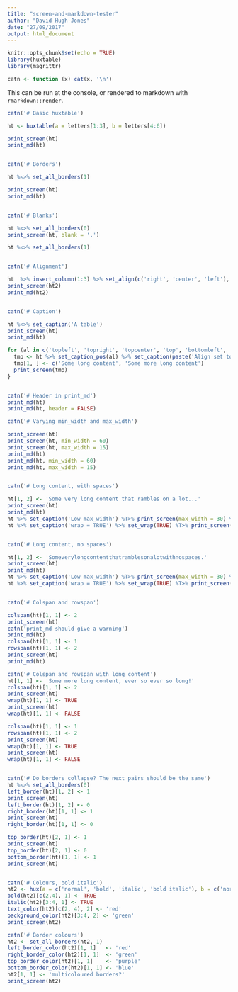 ```yaml
---
title: "screen-and-markdown-tester"
author: "David Hugh-Jones"
date: "27/09/2017"
output: html_document
---
```


```r
knitr::opts_chunk$set(echo = TRUE)
library(huxtable)
library(magrittr)

catn <- function (x) cat(x, '\n')
```

This can be run at the console, or rendered to markdown with `rmarkdown::render`.



```r

catn('# Basic huxtable')

ht <- huxtable(a = letters[1:3], b = letters[4:6])

print_screen(ht)
print_md(ht)


catn('# Borders')

ht %<>% set_all_borders(1)

print_screen(ht)
print_md(ht)


catn('# Blanks')

ht %<>% set_all_borders(0)
print_screen(ht, blank = '.')

ht %<>% set_all_borders(1)


catn('# Alignment')

ht  %>% insert_column(1:3) %>% set_align(c('right', 'center', 'left'), byrow = TRUE) -> ht2
print_screen(ht2)
print_md(ht2)


catn('# Caption')

ht %<>% set_caption('A table')
print_screen(ht)
print_md(ht)

for (al in c('topleft', 'topright', 'topcenter', 'top', 'bottomleft', 'bottomright', 'bottomcenter', 'bottom')) {
  tmp <- ht %>% set_caption_pos(al) %>% set_caption(paste('Align set to', al))
  tmp[1, ] <- c('Some long content', 'Some more long content')
  print_screen(tmp)
}


catn('# Header in print_md')
print_md(ht)
print_md(ht, header = FALSE)

catn('# Varying min_width and max_width')

print_screen(ht)
print_screen(ht, min_width = 60)
print_screen(ht, max_width = 15)
print_md(ht)
print_md(ht, min_width = 60)
print_md(ht, max_width = 15)


catn('# Long content, with spaces')

ht[1, 2] <- 'Some very long content that rambles on a lot...'
print_screen(ht)
print_md(ht)
ht %>% set_caption('Low max_width') %T>% print_screen(max_width = 30) %>% print_md(max_width = 30)
ht %>% set_caption('wrap = TRUE') %>% set_wrap(TRUE) %T>% print_screen(max_width = 60) %>% print_md


catn('# Long content, no spaces')

ht[1, 2] <- 'Someverylongcontentthatramblesonalotwithnospaces.'
print_screen(ht)
print_md(ht)
ht %>% set_caption('Low max_width') %T>% print_screen(max_width = 30) %>% print_md(max_width = 30)
ht %>% set_caption('wrap = TRUE') %>% set_wrap(TRUE) %T>% print_screen(max_width = 60) %>% print_md


catn('# Colspan and rowspan')

colspan(ht)[1, 1] <- 2
print_screen(ht)
catn('print_md should give a warning')
print_md(ht)
colspan(ht)[1, 1] <- 1
rowspan(ht)[1, 1] <- 2
print_screen(ht)
print_md(ht)

catn('# Colspan and rowspan with long content')
ht[1, 1] <- 'Some more long content, ever so ever so long!'
colspan(ht)[1, 1] <- 2
print_screen(ht)
wrap(ht)[1, 1] <- TRUE
print_screen(ht)
wrap(ht)[1, 1] <- FALSE

colspan(ht)[1, 1] <- 1
rowspan(ht)[1, 1] <- 2
print_screen(ht)
wrap(ht)[1, 1] <- TRUE
print_screen(ht)
wrap(ht)[1, 1] <- FALSE


catn('# Do borders collapse? The next pairs should be the same')
ht %<>% set_all_borders(0)
left_border(ht)[1, 2] <- 1
print_screen(ht)
left_border(ht)[1, 2] <- 0
right_border(ht)[1, 1] <- 1
print_screen(ht)
right_border(ht)[1, 1] <- 0

top_border(ht)[2, 1] <- 1
print_screen(ht)
top_border(ht)[2, 1] <- 0
bottom_border(ht)[1, 1] <- 1
print_screen(ht)


catn('# Colours, bold italic')
ht2 <- hux(a = c('normal', 'bold', 'italic', 'bold italic'), b = c('normal', 'red', 'green bg', 'red, green bg'))
bold(ht2)[c(2,4), 1] <- TRUE
italic(ht2)[3:4, 1] <- TRUE
text_color(ht2)[c(2, 4), 2] <- 'red'
background_color(ht2)[3:4, 2] <- 'green'
print_screen(ht2)

catn('# Border colours')
ht2 <- set_all_borders(ht2, 1)
left_border_color(ht2)[1, 1]   <- 'red'
right_border_color(ht2)[1, 1]  <- 'green'
top_border_color(ht2)[1, 1]    <- 'purple'
bottom_border_color(ht2)[1, 1] <- 'blue'
ht2[1, 1] <- 'multicoloured borders?'
print_screen(ht2)

```

